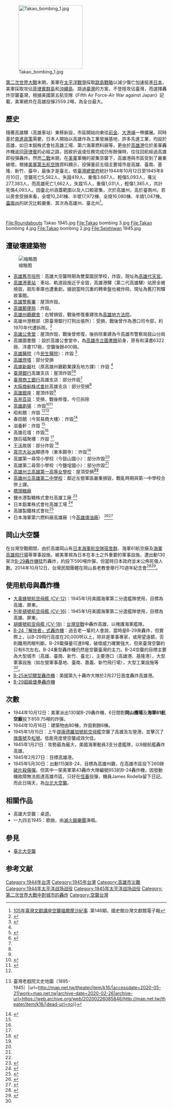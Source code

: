 {{expand|time=2015-07-17T03:34:06+00:00}}
[[File:Takao_bombing_1.jpg|200px]]

[[第二次世界大戰|第二次世界大戰]]末期，美軍在[[太平洋戰爭|太平洋戰爭]]採取[[跳島戰略|跳島戰略]]以減少傷亡加速挺進[[日本|日本]]，美軍採取攻佔[[菲律賓群島|菲律賓群島]]和[[沖繩島|沖繩島]]、跳過[[臺灣|臺灣]]的方案，不登陸攻佔臺灣，而選擇轟炸空襲臺灣，根據美國第五航空隊《Fifth Air Force-Air War against Japan》記載，美軍總共在高雄投彈2559.2噸，為全台最大。

== 歷史 ==

隨著高雄驛（高雄車站）東移新設，市區開始向東往[[前金區|前金]]、[[大港埔|大港埔]]一帶擴展。同時基於[[南進政策|南進政策]]需要，日本人開始以高雄作為工業發展基地，許多先進工業，均設於高雄，如日本鋁株式會社高雄工場、第六海軍燃料廠等，更由於[[高雄港|高雄港]]位於美軍轟炸機返回[[菲律賓|菲律賓]]的必經之路，因故折返或任務完成仍有餘彈時，往往回航經過高雄即投彈轟炸。然而[[第二次世界大戰|二戰]]末期，在[[美軍|美軍]]軍機的密集空襲下，高雄港與市區受到了嚴重破壞，根據[[美國第五航空隊|美軍第五航空隊]]資料顯示，投彈量前五個主要城市是高雄、臺南、基隆、新竹、臺中，最後才是臺北，依[[臺灣總督府|臺灣總督府]]統計1944年10月12日至1945年8月10日，空襲死亡5,582人、失蹤419人、重傷3.667人、輕傷5,093人，罹災277,383人，而高雄死亡1,662人，失蹤15人，重傷1,031人，輕傷1,385人，共計死傷4,093人。因臺北州涵蓋範圍以及人口較密集，次於高雄州，高於臺南州。若以房舍受損來看，全壞10,241棟、半壞17,972棟、全燒16,080棟、半燒1,047棟。[[臺南州|臺南州]]的狀況比較嚴重、其次為高雄州、臺北州<ref name="#1">[https://www.th.gov.tw/epaper/site/page/146/2141 105年臺灣文獻講座空襲福爾摩沙紀事] {{Wayback|url=https://www.th.gov.tw/epaper/site/page/146/2141 |date=20200419202323 }}.第146期，國史館台灣文獻館電子報</ref>。

<br /><gallery>
File:Roundabouts Takao 1945.jpg
File:Takao bombing 3.jpg
File:Takao bombing 4.jpg
File:Takao bombing 2.jpg
File:Seishiwan 1945.jpg
</gallery>

== 遭破壞建築物 ==
[[File:Crowds_at_the_shore_of_Takao_River.jpg|缩略图]]

*[[高雄市政府|高雄舊市役所]]：高雄大空襲時期為雙葉國民學校，炸毀，現址為[[高雄代天宮|高雄代天宮]]。
*[[高雄港車站|高雄港車站]]：車站、軌道設施近乎全毀，高雄港驛（第二代高雄驛）站房全被燒毀，扇形車庫也遭重創，據說當時沉重的轉車盤也被炸飛，現址為舊打狗驛故事館。
*[[高雄警察署|高雄警察署]]：屋頂炸毀。
*[[高雄鼓山郵局|高雄郵便局]]：炸毀。
*[[高雄州廳廳舍|高雄州廳廳舍]]：右臂損毀，戰後修復重建改為[[高雄地方法院|高雄地方法院]]。
*高雄州港務部（原臺灣銀行打狗出張所）：受損，戰後曾作為港口司令部，約1970年代遭拆除。<ref>{{Cite web|title=約1910年代臺灣銀行打狗(高雄)出張所|url=https://www.gjtaiwan.com/new/?p=15805|accessdate=2020-05-22|author=|date=2018-11-01|format=|publisher=|language=|archive-date=2020-07-27|archive-url=https://web.archive.org/web/20200727224302/https://www.gjtaiwan.com/new/?p=15805|dead-url=no}}</ref>
*[[高雄公會堂|高雄公會堂]]：屋頂炸毀，戰後曾修復，後拆除重建為今高雄市警察局鼓山分局
*高雄圖書館 ：設於高雄公會堂中，為[[高雄市立圖書館|高雄市立圖書館]]前身，原有和漢書6322冊、洋書117冊，空襲後餘400冊。
*[[高雄市立民生醫院|高雄醫院]]（今[[高雄市立民生醫院|民生醫院]]）：炸毀  <ref name=":1">{{Cite web|title=美國國家檔案館典藏臺灣舊航空照片|url=http://gissrv1.sinica.edu.tw/NARA/bin/show.pl|accessdate=2020-05-22|author=|date=|format=|work=gissrv1.sinica.edu.tw|publisher=中央研究院人社中心 地理資訊科學研究專題中心|language=}}</ref>
*[[高雄燈塔|高雄燈塔]]：部分受損
*[[高雄新報|高雄新報]]社（原高雄州廳勸業課及地方課）：炸毀  <ref name=":1" />
*[[臺灣銀行|臺灣銀行]]高雄支店：屋頂炸毀<ref>{{Cite web|title=台灣銀行高雄支店 - 老高雄新探索 - LocalWiki|url=https://localwiki.org/oldkaohsiung/%E5%8F%B0%E7%81%A3%E9%8A%80%E8%A1%8C%E9%AB%98%E9%9B%84%E6%94%AF%E5%BA%97|accessdate=2020-05-22|work=localwiki.org}}</ref><ref>{{Citation|title=IMG_8955|url=https://www.flickr.com/photos/kentduchy/8166647772/|date=2012-10-26|accessdate=2020-05-22|last=Gernonian}}</ref>
*[[第一商業銀行|臺灣商工銀行]]高雄支店：部分炸毀<ref name=":1" />
*[[商船三井|大阪商船株式會社]]高雄支店：部分受損<ref name=":1" />
*[[國際商場_(高雄市)|高雄銀座]]：屋頂炸毀<ref name=":1" />
*[[吉井百貨|吉井百貨]]：受損，戰後修復，今已拆除
*[[高雄市歷史#電影|高雄劇場]] ：炸毀<ref name=":0">{{Cite web|title=映畫館的故事 高雄市電影院發展史|url=http://takao.tw/moviola-story/|accessdate=2020-05-21|date=2015-11-13|last=打狗高雄｜歷史與現在|work=打狗高雄｜歷史與現在|language=zh-TW|archive-date=2020-02-11|archive-url=https://web.archive.org/web/20200211034619/http://takao.tw/moviola-story/|dead-url=no}}</ref><ref>{{Cite web|title=高雄劇場（亞洲戲院之前身） : DEMOMY - 管理你的收藏|url=http://www.demomy.com/item.php?id=160|accessdate=2020-05-21|work=demomy.com|language=zh-cn|archive-date=2022-03-27|archive-url=https://web.archive.org/web/20220327094015/http://www.demomy.com/item.php?id=160|dead-url=no}}</ref>
*昭和館：炸毀 <ref name=":0" /><ref>{{Cite web|title=昭和館 {{!}} 臺灣老戲院文史地圖（1895-1945）|url=http://map.net.tw/theater/item/k16/|accessdate=2020-05-21|work=map.net.tw|archive-date=2020-02-26|archive-url=https://web.archive.org/web/20200226085846/http://map.net.tw/theater/item/k16/|dead-url=no}}</ref>
*春田館（今貿易商大樓）：炸毀<ref>{{Cite web|title=最新消息|url=http://hamasen.khcc.gov.tw/home02.aspx?ID=$3001&IDK=2&EXEC=D&DATA=2515&AP=$3001_HISTORY-0|accessdate=2020-05-22|date=2018-09-18|work=hamasen.khcc.gov.tw|language=en}}</ref>
*滋養軒：炸毀  <ref name=":1" />
*高雄花壇：炸毀<ref name=":1" />
*旗后福聚樓：炸毀 <ref name=":1" />
*[[王沃|王沃]]故居：部分炸毀 <ref>{{Cite web|title=70年的悲痛 老屋「有洋蔥」 - 地方 - 自由時報電子報|url=https://news.ltn.com.tw/news/local/paper/1083853|accessdate=2020-05-22|date=2017-03-07|work=自由電子報|language=zh-TW|archive-date=2017-03-08|archive-url=https://web.archive.org/web/20170308015928/http://news.ltn.com.tw/news/local/paper/1083853|dead-url=no}}</ref>
*[[真宗大谷派|真宗大谷派]]顯德寺（東本願寺）：炸毀<ref name=":1" />
*高雄第一尋常小學校（今鼓山國小）：部分炸毀<ref name=":1" />
*高雄第二尋常小學校（今鹽埕國小）：部分炸毀<ref name=":1" />
*[[高雄市立高雄女子高級中學|高雄州立高雄第一高等女學校]]：屋頂受損'''<ref name=":1" />'''
*[[高雄中學|高雄州立高雄第二中學校]]：鄰近左營軍區嚴重損毀，戰亂時期與第一中學校合併上課。
*[[橋頭糖廠|橋頭糖廠]]
*鹽水港製糖株式會社高雄工廠 <ref>{{Cite web|title=美軍在高雄選定的攻擊目標（三）Targeting Takao, Part 3 @ TaiwanAirBlog|url=http://taiwanairpower.org/blog/?p=11763|accessdate=2020-05-21|language=EN|archive-date=2017-03-05|archive-url=https://web.archive.org/web/20170305184511/http://taiwanairpower.org/blog/?p=11763|dead-url=no}}</ref>
*日本鋁業株式會社高雄工場 <ref>{{Cite web|title=美軍在高雄選定的攻擊目標（二）Targeting Takao, Part 2 @ TaiwanAirBlog|url=http://taiwanairpower.org/blog/?p=11640|accessdate=2020-05-21|language=EN|archive-date=2017-03-06|archive-url=https://web.archive.org/web/20170306153225/http://taiwanairpower.org/blog/?p=11640|dead-url=no}}</ref>
*高雄製鐵株式會社<ref>{{Cite web|title=高雄製鐵株式會社 @ TaiwanAirBlog|url=http://taiwanairpower.org/blog/?p=14512|accessdate=2020-05-21|language=EN|archive-date=2020-08-04|archive-url=https://web.archive.org/web/20200804002054/http://taiwanairpower.org/blog/?p=14512|dead-url=no}}</ref>
*日本海軍第六燃料廠高雄廠（今[[高雄煉油廠|高雄煉油廠]]） <ref>{{Cite web|title=再訪高雄六燃廠內神秘的紅磚625遺跡|url=http://cwhung.blogspot.com/2017/11/625.html|accessdate=2020-05-21|archive-date=2020-01-14|archive-url=https://web.archive.org/web/20200114185617/http://cwhung.blogspot.com/2017/11/625.html|dead-url=no}}</ref><ref>{{Cite web|title=美軍勘察第六海軍燃料廠高雄施設損壞狀況 @ TaiwanAirBlog|url=http://taiwanairpower.org/blog/?p=14483|accessdate=2020-05-21|language=EN|archive-date=2016-04-06|archive-url=https://web.archive.org/web/20160406152517/http://taiwanairpower.org/blog/?p=14483|dead-url=no}}</ref>

== 岡山大空襲 ==
在台灣空戰期間，由於高雄岡山有[[原岡山日本海軍航空隊宿舍群_(樂群村)|日本海軍航空隊宿舍群]]、海軍61航空廠及[[高雄海軍航空隊|海軍高雄飛行場]]等軍事設施，被美軍視為日本在本土之外重要的軍事設施，遭出動130 架次[[B-29轟炸機|B-29轟炸機]]猛烈轟炸，約投下590噸炸彈，但當時日本政府並未公佈死傷人數。2014年10月12日，台灣民間團體在岡山長老教會舉行70週年紀念會<ref>{{cite news|title=岡山大空襲屆滿70週年 民團辦紀念會追思|url=http://news.ltn.com.tw/news/life/breakingnews/1129320|accessdate=2015-09-01|agency=自由時報|date=2014-10-12|archive-date=2016-03-04|archive-url=https://web.archive.org/web/20160304215843/http://news.ltn.com.tw/news/life/breakingnews/1129320|dead-url=no}}</ref><ref>{{cite news|author1=柯宗緯|title=岡山大空襲70年 倖存者見證歷史|url=http://www.chinatimes.com/newspapers/20141013000477-260107|accessdate=2015-09-01|agency=中國時報|date=2014-10-13|archive-date=2015-09-24|archive-url=https://web.archive.org/web/20150924042309/http://www.chinatimes.com/newspapers/20141013000477-260107|dead-url=no}}</ref>。

== 使用航母與轟炸機 ==
*[[大黃蜂號航空母艦_(CV-12)|大黃蜂號航空母艦 (CV-12)]]：1945年1月美國海軍第二分遣艦隊使用，目標為高雄、屏東。
*[[列星頓號航空母艦_(CV-16)|列星頓號航空母艦 (CV-16)]]：1945年1月美國海軍第二分遣艦隊使用，目標為高雄、屏東。
*[[胡蜂號航空母艦_(CV-18)|胡蜂號航空母艦 (CV-18)]]：[[台灣空戰|台灣空戰]]中轟炸高雄，以掩護海軍艦隊。
*[[B-24轟炸機|B-24「解放者」式轟炸機]]：過去老一輩的人會說，當時是B-29來轟炸，但實際上，以B-29飛行高度在20,000呎以上，除非是軍事專家，或用望遠鏡，否則難用肉眼判斷。B-29載彈量可達8噸，破壞威力確實強大，但來臺灣空襲約只有6次左右。B-24重型轟炸機仍然是空襲臺灣的主力。B-24空襲的目標主要為大型城市（高雄、臺南、新竹、臺北），主要港口（高雄港、基隆港），大型軍事設施（如左營軍事基地、臺南、嘉義、新竹飛行場），大型工業設施等<ref name="#1"/>。
*[[B-25米切爾型轟炸機|B-25米切爾型轟炸機]]：美國第九十轟炸大隊於2月27日首度轟炸高雄港。
*[[B-29超級堡壘轟炸機|B-29超級堡壘轟炸機]]

== 次數 ==
*1944年10月12日：美軍派出130架B-29轟炸機，6日間對'''岡山機場'''及'''海軍61航空廠'''投下859.75噸的炸彈。
*1944年10月16日：建築物由80棟，炸毀剩餘6棟。
*1945年1月15日：上午[[提康德羅加號航空母艦|提康德羅加號航空母艦]]空襲了高雄及左營港，並擊沉了[[旗風號|旗風號]]及[[松號|松號]]。低能見度使空襲成效欠佳。
*1945年1月21日：攻勢最為龐大，美國海軍動員3支分遣艦隊，以9艘航艦轟炸高雄。
*1945年2月27日：目標高雄港。
*1945年5月30日：出動115架B-24，目標為高雄州廳，在高雄市區投下260磅[[破片杀伤|破片殺傷彈]]。但其中一架美軍第43轟炸大隊編號853的B-24轟炸機，因發動機故障無法抵達高雄市區，只好在[[恆春|恆春]]投彈，機員James Rodella留下日記。而此日隔天，為[[台北大空襲|台北大空襲]]。

== 相關作品 ==
*高雄大空襲：桌遊。
*一九四五1945：歌曲，由[[滅火器樂團|滅火器樂團]]演唱。

== 參見 ==
*[[臺北大空襲|臺北大空襲]]
== 参考文献 ==
{{Reflist|30em}}
{{WWII city bombing}}
{{台灣日治時期歷史事件}}
[[Category:1944年台湾|Category:1944年台湾]]
[[Category:1945年台灣|Category:1945年台灣]]
[[Category:高雄市災難|Category:高雄市災難]]
[[Category:1944年太平洋战场战役|Category:1944年太平洋战场战役]]
[[Category:1945年太平洋战场战役|Category:1945年太平洋战场战役]]
[[Category:第二次世界大戰中對城市的轟炸|Category:第二次世界大戰中對城市的轟炸]]
[[Category:空襲台灣|Category:空襲台灣]]